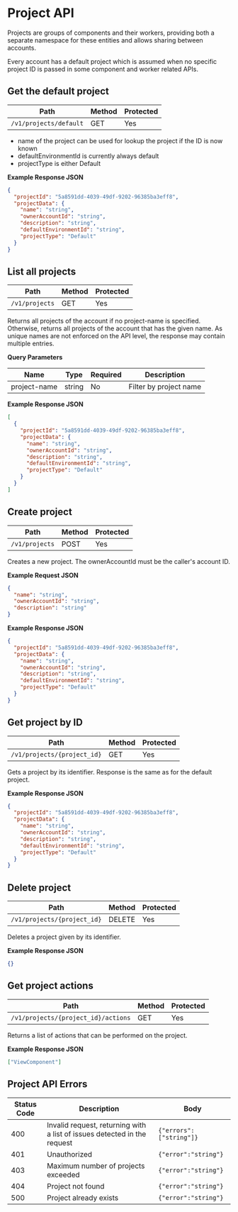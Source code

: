 # Project API

Projects are groups of components and their workers, providing both a separate namespace for these entities and allows sharing between accounts.

Every account has a default project which is assumed when no specific project ID is passed in some component and worker related APIs.

## Get the default project

| Path                   | Method | Protected |
| ---------------------- | ------ | --------- |
| `/v1/projects/default` | GET    | Yes       |

- name of the project can be used for lookup the project if the ID is now known
- defaultEnvironmentId is currently always default
- projectType is either Default

**Example Response JSON**

```json copy
{
  "projectId": "5a8591dd-4039-49df-9202-96385ba3eff8",
  "projectData": {
    "name": "string",
    "ownerAccountId": "string",
    "description": "string",
    "defaultEnvironmentId": "string",
    "projectType": "Default"
  }
}
```

## List all projects

| Path           | Method | Protected |
| -------------- | ------ | --------- |
| `/v1/projects` | GET    | Yes       |

Returns all projects of the account if no project-name is specified.
Otherwise, returns all projects of the account that has the given name.
As unique names are not enforced on the API level, the response may contain multiple entries.

**Query Parameters**

| Name         | Type   | Required | Description            |
| ------------ | ------ | -------- | ---------------------- |
| project-name | string | No       | Filter by project name |

**Example Response JSON**

```json copy
[
  {
    "projectId": "5a8591dd-4039-49df-9202-96385ba3eff8",
    "projectData": {
      "name": "string",
      "ownerAccountId": "string",
      "description": "string",
      "defaultEnvironmentId": "string",
      "projectType": "Default"
    }
  }
]
```

## Create project

| Path           | Method | Protected |
| -------------- | ------ | --------- |
| `/v1/projects` | POST   | Yes       |

Creates a new project. The ownerAccountId must be the caller's account ID.

**Example Request JSON**

```json copy
{
  "name": "string",
  "ownerAccountId": "string",
  "description": "string"
}
```

**Example Response JSON**

```json copy
{
  "projectId": "5a8591dd-4039-49df-9202-96385ba3eff8",
  "projectData": {
    "name": "string",
    "ownerAccountId": "string",
    "description": "string",
    "defaultEnvironmentId": "string",
    "projectType": "Default"
  }
}
```

## Get project by ID

| Path                        | Method | Protected |
| --------------------------- | ------ | --------- |
| `/v1/projects/{project_id}` | GET    | Yes       |

Gets a project by its identifier. Response is the same as for the default project.

**Example Response JSON**

```json copy
{
  "projectId": "5a8591dd-4039-49df-9202-96385ba3eff8",
  "projectData": {
    "name": "string",
    "ownerAccountId": "string",
    "description": "string",
    "defaultEnvironmentId": "string",
    "projectType": "Default"
  }
}
```

## Delete project

| Path                        | Method | Protected |
| --------------------------- | ------ | --------- |
| `/v1/projects/{project_id}` | DELETE | Yes       |

Deletes a project given by its identifier.

**Example Response JSON**

```json copy
{}
```

## Get project actions

| Path                                | Method | Protected |
| ----------------------------------- | ------ | --------- |
| `/v1/projects/{project_id}/actions` | GET    | Yes       |

Returns a list of actions that can be performed on the project.

**Example Response JSON**

```json copy
["ViewComponent"]
```

## Project API Errors

| Status Code | Description                                                              | Body                    |
| ----------- | ------------------------------------------------------------------------ | ----------------------- |
| 400         | Invalid request, returning with a list of issues detected in the request | `{"errors":["string"]}` |
| 401         | Unauthorized                                                             | `{"error":"string"}`    |
| 403         | Maximum number of projects exceeded                                      | `{"error":"string"}`    |
| 404         | Project not found                                                        | `{"error":"string"}`    |
| 500         | Project already exists                                                   | `{"error":"string"}`    |

